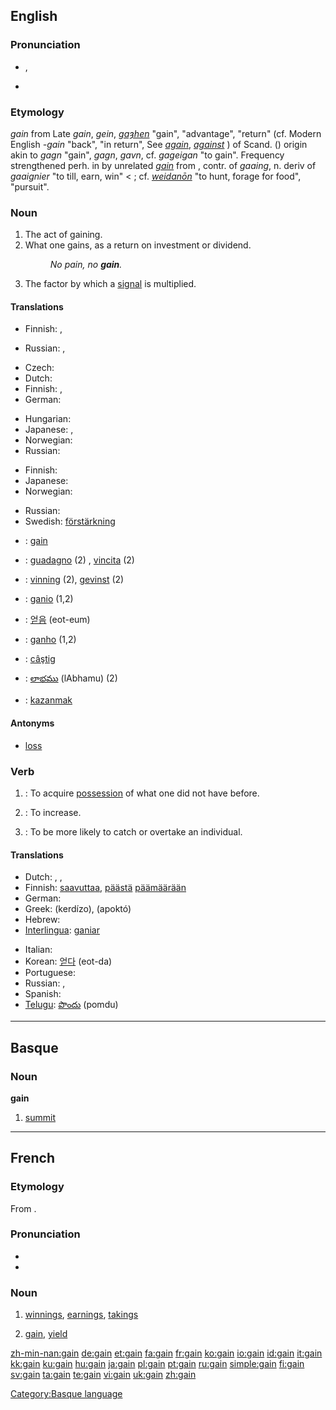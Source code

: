 ==English==

===Pronunciation===
* {{IPA|/geɪn/}}, {{SAMPA|/geIn/}}
* {{audio|en-us-gain.ogg|Audio (US)}}
*: {{rhymes|eɪn}}

===Etymology===
{{etyl|enm}} ''gain'' from Late {{etyl|ang}} ''gain'', ''gein'', ''[[gaȝhen]]'' "gain", "advantage", "return" (cf. Modern English ''-gain'' "back", "in return", See ''[[again]]'', ''[[against]]'' ) of Scand. ({{etyl|non}}) origin akin to {{etyl|isl|-}} ''gagn'' "gain", {{etyl|swe|-}} ''gagn'', {{etyl|dan|-}} ''gavn'', cf. {{etyl|got|-}} ''gageigan'' "to gain". Frequency strengthened perh. in {{etyl|enm|-}} by unrelated {{etyl|fr|-}} ''[[gain]]'' from {{etyl|frm|-}}, contr. of {{etyl|fro|-}} ''gaaing'', n. deriv of ''gaaignier'' "to till, earn, win" < {{etyl|gem}}; cf. {{etyl|goh|-}} ''[[weidanōn]]'' "to hunt, forage for food", {{etyl|ang|-}} ''{{term|waþ|wāþ|lang=ang}}'' "pursuit".

===Noun===
{{en-noun}}

# The act of gaining.
# What one gains, as a return on investment or dividend.
#: ''No pain, no '''gain'''.''
# {{electronics}} The factor by which a [[signal]] is multiplied.

====Translations====
{{trans-top|act of gaining}}
* Finnish: {{t-|fi|voittaminen}}, {{t+|fi|voitto}}
{{trans-mid}}
* Russian: {{t|ru|получение|n|tr=polučénije|sc=Cyrl}}, {{t|ru|приобретение|n|tr=priobreténije|sc=Cyrl}}
{{trans-bottom}}

{{trans-top|what one gains (profit)}}
* Czech: {{t-|cs|zisk|m}}
* Dutch: {{t+|nl|winst|f}}
* Finnish: {{t+|fi|voitto}}, {{t+|fi|hyöty}}
* German: {{t+|de|Gewinn|m}}
{{trans-mid}}
* Hungarian: {{t+|hu|haszon}}
* Japanese: {{t-|ja|進展|tr=shinten|sc=Jpan}}, {{t-|ja|進歩|tr=shinpo|sc=Jpan}}
* Norwegian: {{t|no|utbytte|n}}
* Russian: {{t|ru|прибыль|f|tr=príbyl'|sc=Cyrl}}
{{trans-bottom}}

{{trans-top|factor by which signal is multiplied}}
* Finnish: {{t-|fi|vahvistus}}
* Japanese: {{t-|ja|増幅率|tr=zōfuku-ritsu|sc=Jpan}}
* Norwegian: {{t|no|forsterkning|m+f}}
{{trans-mid}}
* Russian: {{t|ru|усиление|n|tr=usilénije|sc=Cyrl}}
* Swedish: [[förstärkning]]
{{trans-bottom}}

{{checktrans-top}}
<!--added {{ttbc}}s here.-->
* {{ttbc|French}}: [[gain]] {{m}}
* {{ttbc|Italian}}: [[guadagno]] (2) {{m}}, [[vincita]] {{f}} (2)
* {{ttbc|Norwegian}}: [[vinning]] {{m}} (2), [[gevinst]] {{m}} (2)
* {{ttbc|Interlingua}}: [[ganio]] (1,2)
* {{ttbc|Korean}}: [[얻음]] (eot-eum)
* {{ttbc|Portuguese}}: [[ganho]] {{m}} (1,2)
* {{ttbc|Romanian}}: [[câştig]] {{n}}
* {{ttbc|Telugu}}: [[లాభము]] (lAbhamu) (2)
* {{ttbc|Turkish}}: [[kazanmak]]
{{checktrans-bottom}}

====Antonyms====
* [[loss]]

===Verb===
{{en-verb}}

# {{transitive}}: To acquire [[possession]] of what one did not have before.
# {{transitive}}: To increase.
# {{transitive}}: To be more likely to catch or overtake an individual.

====Translations====
{{trans-top| acquire }}
* Dutch: {{t+|nl|verkrijgen}}, {{t+|nl|winnen}}, {{t+|nl|bekomen}}
* Finnish: [[saavuttaa]], [[päästä]] [[päämäärä]]än
* German: {{t+|de|gewinnen}}
* Greek: {{t+|el|κερδίζω|sc=Grek}} (kerdízo), {{t+|el|αποκτώ|sc=Grek}} (apoktó)
* Hebrew: {{t+|he|קיבל|sc=Hebr}}
* [[Interlingua]]: [[ganiar]]
{{trans-mid}}
* Italian: {{t+|it|guadagnare}}
* Korean: [[얻다]] (eot-da)
* Portuguese: {{t+|pt|ganhar}}
* Russian: {{t|ru|получать|tr=polučát'|sc=Cyrl}}, {{t+|ru|приобретать|tr=priobretát'|sc=Cyrl}}
* Spanish: {{t+|es|ganar}}
* [[Telugu]]: [[పొందు]] (pomdu)
{{trans-bottom}}

----

==Basque==

===Noun===
'''gain'''

# [[summit]]

[[Category:Basque language]]

----

==French==

===Etymology===
From {{term|gagner}}.

===Pronunciation===
* {{IPA|/ɡɛ̃/|lang=fr}}
* {{audio|Fr-gain.ogg|Audio}}

===Noun===
{{fr-noun|m}}

# {{context|usually in plural}} [[winnings]], [[earnings]], [[takings]]
# {{finance|lang=fr}} [[#English|gain]], [[yield]]

[[zh-min-nan:gain]]
[[de:gain]]
[[et:gain]]
[[fa:gain]]
[[fr:gain]]
[[ko:gain]]
[[io:gain]]
[[id:gain]]
[[it:gain]]
[[kk:gain]]
[[ku:gain]]
[[hu:gain]]
[[ja:gain]]
[[pl:gain]]
[[pt:gain]]
[[ru:gain]]
[[simple:gain]]
[[fi:gain]]
[[sv:gain]]
[[ta:gain]]
[[te:gain]]
[[vi:gain]]
[[uk:gain]]
[[zh:gain]]
